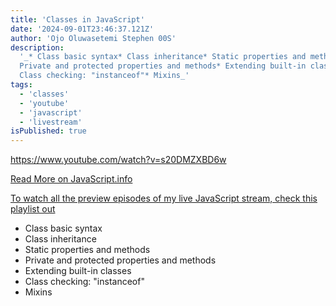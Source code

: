 ```yaml
---
title: 'Classes in JavaScript'
date: '2024-09-01T23:46:37.121Z'
author: 'Ojo Oluwasetemi Stephen 00S'
description:
  '_* Class basic syntax* Class inheritance* Static properties and methods*
  Private and protected properties and methods* Extending built-in classes*
  Class checking: "instanceof"* Mixins_'
tags:
  - 'classes'
  - 'youtube'
  - 'javascript'
  - 'livestream'
isPublished: true
---
```


https://www.youtube.com/watch?v=s20DMZXBD6w

[Read More on JavaScript.info](https://javascript.info/class)

[To watch all the preview episodes of my live JavaScript stream, check this playlist out](https://www.youtube.com/playlist?list=PLTGotybrmgJ1UjOCs73eHwuzguV6Xv9kY)

- Class basic syntax
- Class inheritance
- Static properties and methods
- Private and protected properties and methods
- Extending built-in classes
- Class checking: "instanceof"
- Mixins

